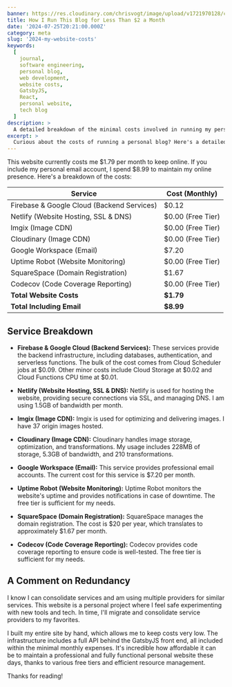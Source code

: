 ```yaml
---
banner: https://res.cloudinary.com/chrisvogt/image/upload/v1721970128/chrisvogt-me/thumbnails/website-costs-banner.webp
title: How I Run This Blog for Less Than $2 a Month
date: '2024-07-25T20:21:00.000Z'
category: meta
slug: '2024-my-website-costs'
keywords:
  [
    journal,
    software engineering,
    personal blog,
    web development,
    website costs,
    GatsbyJS,
    React,
    personal website,
    tech blog
  ]
description: >
  A detailed breakdown of the minimal costs involved in running my personal blog and maintaining my online presence.
excerpt: >
  Curious about the costs of running a personal blog? Here's a detailed breakdown of what I spend each month to keep my site online.
---
```


This website currently costs me $1.79 per month to keep online. If you include my personal email account, I spend $8.99 to maintain my online presence. Here's a breakdown of the costs:

<Table>
  <thead>
    <tr>
      <th>Service</th>
      <th>Cost (Monthly)</th>
    </tr>
  </thead>
  <tbody>
    <tr>
      <td>Firebase & Google Cloud (Backend Services)</td>
      <td>$0.12</td>
    </tr>
    <tr>
      <td>Netlify (Website Hosting, SSL & DNS)</td>
      <td>$0.00 (Free Tier)</td>
    </tr>
    <tr>
      <td>Imgix (Image CDN)</td>
      <td>$0.00 (Free Tier)</td>
    </tr>
    <tr>
      <td>Cloudinary (Image CDN)</td>
      <td>$0.00 (Free Tier)</td>
    </tr>
    <tr>
      <td>Google Workspace (Email)</td>
      <td>$7.20</td>
    </tr>
    <tr>
      <td>Uptime Robot (Website Monitoring)</td>
      <td>$0.00 (Free Tier)</td>
    </tr>
    <tr>
      <td>SquareSpace (Domain Registration)</td>
      <td>$1.67</td>
    </tr>
    <tr>
      <td>Codecov (Code Coverage Reporting)</td>
      <td>$0.00 (Free Tier)</td>
    </tr>
    <tr>
      <td style={{ textAlign: 'right' }}>
        <strong>Total Website Costs</strong>
      </td>
      <td>
        <strong>$1.79</strong>
      </td>
    </tr>
    <tr>
      <td style={{ textAlign: 'right' }}>
        <strong>Total Including Email</strong>
      </td>
      <td>
        <strong>$8.99</strong>
      </td>
    </tr>
  </tbody>
</Table>

## Service Breakdown

- **Firebase & Google Cloud (Backend Services):** These services provide the backend infrastructure, including databases, authentication, and serverless functions. The bulk of the cost comes from Cloud Scheduler jobs at $0.09. Other minor costs include Cloud Storage at $0.02 and Cloud Functions CPU time at $0.01.

- **Netlify (Website Hosting, SSL & DNS):** Netlify is used for hosting the website, providing secure connections via SSL, and managing DNS. I am using 1.5GB of bandwidth per month.

- **Imgix (Image CDN):** Imgix is used for optimizing and delivering images. I have 37 origin images hosted.

- **Cloudinary (Image CDN):** Cloudinary handles image storage, optimization, and transformations. My usage includes 228MB of storage, 5.3GB of bandwidth, and 210 transformations.

- **Google Workspace (Email):** This service provides professional email accounts. The current cost for this service is $7.20 per month.

- **Uptime Robot (Website Monitoring):** Uptime Robot monitors the website's uptime and provides notifications in case of downtime. The free tier is sufficient for my needs.

- **SquareSpace (Domain Registration):** SquareSpace manages the domain registration. The cost is $20 per year, which translates to approximately $1.67 per month.

- **Codecov (Code Coverage Reporting):** Codecov provides code coverage reporting to ensure code is well-tested. The free tier is sufficient for my needs.

## A Comment on Redundancy

I know I can consolidate services and am using multiple providers for similar services. This website is a personal project where I feel safe experimenting with new tools and tech. In time, I'll migrate and consolidate service providers to my favorites.

I built my entire site by hand, which allows me to keep costs very low. The infrastructure includes a full API behind the GatsbyJS front end, all included within the minimal monthly expenses. It's incredible how affordable it can be to maintain a professional and fully functional personal website these days, thanks to various free tiers and efficient resource management.

Thanks for reading!
